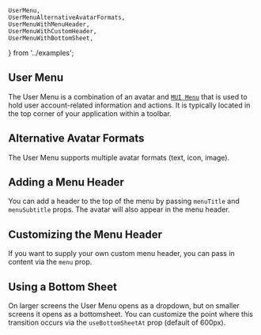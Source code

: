     UserMenu,
    UserMenuAlternativeAvatarFormats,
    UserMenuWithMenuHeader,
    UserMenuWithCustomHeader,
    UserMenuWithBottomSheet,
} from '../examples';

## User Menu

The User Menu is a combination of an avatar and [`MUI Menu`](https://mui.com/api/menu/) that is used to hold user account-related information and actions. It is typically located in the top corner of your application within a toolbar.

<UserMenu />

## Alternative Avatar Formats

The User Menu supports multiple avatar formats (text, icon, image).

<UserMenuAlternativeAvatarFormats />

## Adding a Menu Header

You can add a header to the top of the menu by passing `menuTitle` and `menuSubtitle` props. The avatar will also appear in the menu header.

<UserMenuWithMenuHeader />

## Customizing the Menu Header

If you want to supply your own custom menu header, you can pass in content via the `menu` prop.

<UserMenuWithCustomHeader />

## Using a Bottom Sheet

On larger screens the User Menu opens as a dropdown, but on smaller screens it opens as a bottomsheet. You can customize the point where this transition occurs via the `useBottomSheetAt` prop (default of 600px).

<UserMenuWithBottomSheet />
